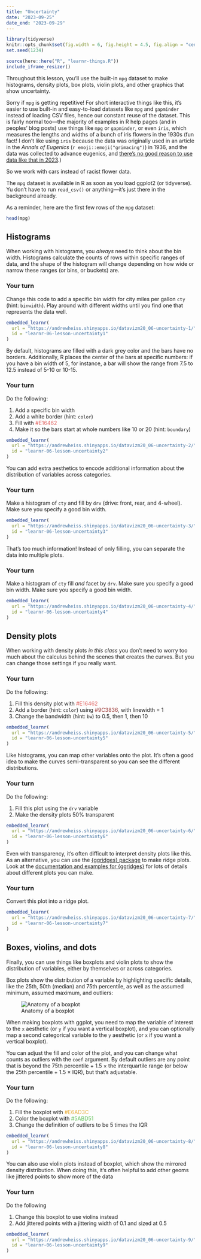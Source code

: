 ```yaml
---
title: "Uncertainty"
date: "2023-09-25"
date_end: "2023-09-29"
---
```


```r
library(tidyverse)
knitr::opts_chunk$set(fig.width = 6, fig.height = 4.5, fig.align = "center", collapse = TRUE)
set.seed(1234)
```

```r
source(here::here("R", "learnr-things.R"))
include_iframe_resizer()
```

Throughout this lesson, you'll use the built-in `mpg` dataset to make histograms, density plots, box plots, violin plots, and other graphics that show uncertainty. 

Sorry if `mpg` is getting repetitive! For short interactive things like this, it's easier to use built-in and easy-to-load datasets like `mpg` and `gapminder` instead of loading CSV files, hence our constant reuse of the dataset. This is fairly normal too—the majority of examples in R help pages (and in peoples' blog posts) use things like `mpg` or `gapminder`, or even `iris`, which measures the lengths and widths of a bunch of iris flowers in the 1930s (fun fact! I don't like using `iris` because the data was originally used in an article in the *Annals of Eugenics* (`r emoji::emoji("grimacing")`) in 1936, and the data was collected to advance eugenics, and [there's no good reason to use data like that in 2023](https://armchairecology.blog/iris-dataset/).) 

So we work with cars instead of racist flower data.

The `mpg` dataset is available in R as soon as you load ggplot2 (or tidyverse). Yu don't have to run `read_csv()` or anything—it's just there in the background already.

As a reminder, here are the first few rows of the `mpg` dataset:

```r
head(mpg)
```


## Histograms

When working with histograms, you *always* need to think about the bin width. Histograms calculate the counts of rows within specific ranges of data, and the shape of the histogram will change depending on how wide or narrow these ranges (or bins, or buckets) are.

::: {.callout-important}
### Your turn

Change this code to add a specific bin width for city miles per gallon `cty` (hint: `binwidth`). Play around with different widths until you find one that represents the data well.

:::

```r
embedded_learnr(
  url = "https://andrewheiss.shinyapps.io/datavizm20_06-uncertainty-1/",
  id = "learnr-06-lesson-uncertainty1"
)
```

By default, histograms are filled with a dark grey color and the bars have no borders. Additionally, R places the center of the bars at specific numbers: if you have a bin width of 5, for instance, a bar will show the range from 7.5 to 12.5 instead of 5-10 or 10-15.

::: {.callout-important}
### Your turn

Do the following:

1. Add a specific bin width
2. Add a white border (hint: `color`)
3. Fill with <span style="color: #E16462">#E16462</span>
4. Make it so the bars start at whole numbers like 10 or 20 (hint: `boundary`)

:::

```r
embedded_learnr(
  url = "https://andrewheiss.shinyapps.io/datavizm20_06-uncertainty-2/",
  id = "learnr-06-lesson-uncertainty2"
)
```

You can add extra aesthetics to encode additional information about the distribution of variables across categories. 

::: {.callout-important}
### Your turn

Make a histogram of `cty` and fill by `drv` (drive: front, rear, and 4-wheel). Make sure you specify a good bin width.

:::

```r
embedded_learnr(
  url = "https://andrewheiss.shinyapps.io/datavizm20_06-uncertainty-3/",
  id = "learnr-06-lesson-uncertainty3"
)
```

That's too much information! Instead of only filling, you can separate the data into multiple plots.

::: {.callout-important}
### Your turn

Make a histogram of `cty` fill *and* facet by `drv`. Make sure you specify a good bin width. Make sure you specify a good bin width.

:::

```r
embedded_learnr(
  url = "https://andrewheiss.shinyapps.io/datavizm20_06-uncertainty-4/",
  id = "learnr-06-lesson-uncertainty4"
)
```

## Density plots

When working with density plots *in this class* you don't need to worry too much about the calculus behind the scenes that creates the curves. But you can change those settings if you really want.

::: {.callout-important}
### Your turn

Do the following:

1. Fill this density plot with <span style="color: #E16462">#E16462</span>
2. Add a border (hint: `color`) using <span style="color: #9C3836">#9C3836</span>, with linewidth = 1
3. Change the bandwidth (hint: `bw`) to 0.5, then 1, then 10

:::

```r
embedded_learnr(
  url = "https://andrewheiss.shinyapps.io/datavizm20_06-uncertainty-5/",
  id = "learnr-06-lesson-uncertainty5"
)
```

Like histograms, you can map other variables onto the plot. It's often a good idea to make the curves semi-transparent so you can see the different distributions.

::: {.callout-important}
### Your turn

Do the following:

1. Fill this plot using the `drv` variable
2. Make the density plots 50% transparent

:::

```r
embedded_learnr(
  url = "https://andrewheiss.shinyapps.io/datavizm20_06-uncertainty-6/",
  id = "learnr-06-lesson-uncertainty6"
)
```

Even with transparency, it's often difficult to interpret density plots like this. As an alternative, you can use the [{ggridges} package](https://cran.r-project.org/web/packages/ggridges/vignettes/introduction.html) to make ridge plots. Look at the [documentation and examples for {ggridges}](https://cran.r-project.org/web/packages/ggridges/vignettes/introduction.html) for lots of details about different plots you can make.

::: {.callout-important}
### Your turn

Convert this plot into a ridge plot.

:::

```r
embedded_learnr(
  url = "https://andrewheiss.shinyapps.io/datavizm20_06-uncertainty-7/",
  id = "learnr-06-lesson-uncertainty7"
)
```

## Boxes, violins, and dots

Finally, you can use things like boxplots and violin plots to show the distribution of variables, either by themselves or across categories.

Box plots show the distribution of a variable by highlighting specific details, like the 25th, 50th (median) and 75th percentile, as well as the assumed minimum, assumed maximum, and outliers:

![Anatomy of a boxplot](/slides/06-slides_files/figure-html/boxplot-explanation-1.png)

When making boxplots with ggplot, you need to map the variable of interest to the `x` aesthetic (or `y` if you want a vertical boxplot), and you can optionally map a second categorical variable to the `y` aesthetic (or `x` if you want a vertical boxplot).

You can adjust the fill and color of the plot, and you can change what counts as outliers with the `coef` argument. By default outliers are any point that is beyond the 75th percentile + 1.5 × the interquartile range (or below the 25th percentile + 1.5 × IQR), but that's adjustable.

::: {.callout-important}
### Your turn

Do the following:

1. Fill the boxplot with <span style="color: #E6AD3C">#E6AD3C</span>
2. Color the boxplot with <span style="color: #5ABD51">#5ABD51</span>
3. Change the definition of outliers to be 5 times the IQR

:::

```r
embedded_learnr(
  url = "https://andrewheiss.shinyapps.io/datavizm20_06-uncertainty-8/",
  id = "learnr-06-lesson-uncertainty8"
)
```

You can also use violin plots instead of boxplot, which show the mirrored density distribution. When doing this, it's often helpful to add other geoms like jittered points to show more of the data

::: {.callout-important}
### Your turn

Do the following

1. Change this boxplot to use violins instead
2. Add jittered points with a jittering width of 0.1 and sized at 0.5

:::

```r
embedded_learnr(
  url = "https://andrewheiss.shinyapps.io/datavizm20_06-uncertainty-9/",
  id = "learnr-06-lesson-uncertainty9"
)
```
